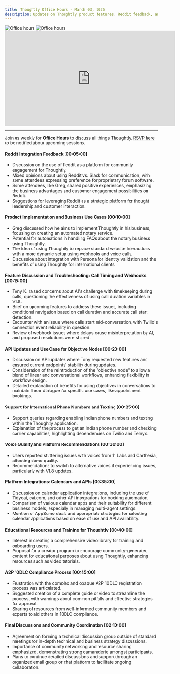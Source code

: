 ```yaml
---
title: Thoughtly Office Hours - March 03, 2025
description: Updates on Thoughtly product features, Reddit feedback, and user strategies
---
```


<img className="block dark:hidden mb-8" src="/images/misc/office-hours-light.svg" alt="Office hours" />
<img className="hidden dark:block mb-8" src="/images/misc/office-hours-dark.svg" alt="Office hours" />

<Frame caption="Thoughtly Office Hours - March 03, 2025">
	<iframe width="560" height="315" src="https://drive.google.com/file/d/1s4Piu8ozWbHKwSkgI4cvs8dT1r1HbgRr/preview" title="Video player" frameborder="0" allow="accelerometer; autoplay; clipboard-write; encrypted-media; gyroscope; picture-in-picture; web-share" referrerpolicy="strict-origin-when-cross-origin" allowfullscreen></iframe>
</Frame>

---

Join us weekly for **Office Hours** to discuss all things Thoughtly. [RSVP here](https://thoughtly.com/office-hours) to be notified about upcoming sessions.

#### Reddit Integration Feedback [00:05:00]

- Discussion on the use of Reddit as a platform for community engagement for Thoughtly.
- Mixed opinions about using Reddit vs. Slack for communication, with some attendees expressing preference for proprietary forum software.
- Some attendees, like Greg, shared positive experiences, emphasizing the business advantages and customer engagement possibilities on Reddit.
- Suggestions for leveraging Reddit as a strategic platform for thought leadership and customer interaction.

#### Product Implementation and Business Use Cases [00:10:00]

- Greg discussed how he aims to implement Thoughtly in his business, focusing on creating an automated notary service.
- Potential for automations in handling FAQs about the notary business using Thoughtly.
- The idea of using Thoughtly to replace standard website interactions with a more dynamic setup using webhooks and voice calls.
- Discussion about integration with Persona for identity validation and the benefits of using Thoughtly for international clients.

#### Feature Discussion and Troubleshooting: Call Timing and Webhooks [00:15:00]

- Tony K. raised concerns about AI's challenge with timekeeping during calls, questioning the effectiveness of using call duration variables in V1.8.
- Brief on upcoming features to address these issues, including conditional navigation based on call duration and accurate call start detection.
- Encounter with an issue where calls start mid-conversation, with Twilio's connection event reliability in question.
- Review of webhook issues where delays cause misinterpretation by AI, and proposed resolutions were shared.

#### API Updates and Use Case for Objective Nodes [00:20:00]

- Discussion on API updates where Tony requested new features and ensured current endpoints' stability during updates.
- Consideration of the reintroduction of the "objective node" to allow a blend of linear and conversational workflows, enhancing flexibility in workflow design.
- Detailed explanation of benefits for using objectives in conversations to maintain linear dialogue for specific use cases, like appointment bookings.

#### Support for International Phone Numbers and Texting [00:25:00]

- Support queries regarding enabling Indian phone numbers and texting within the Thoughtly application.
- Explanation of the process to get an Indian phone number and checking carrier capabilities, highlighting dependencies on Twilio and Telnyx.

#### Voice Quality and Platform Recommendations [00:30:00]

- Users reported stuttering issues with voices from 11 Labs and Carthesia, affecting demo quality.
- Recommendations to switch to alternative voices if experiencing issues, particularly with V1.8 updates.

#### Platform Integrations: Calendars and APIs [00:35:00]

- Discussion on calendar application integrations, including the use of Tidycal, cal.com, and other API integrations for booking automation.
- Comparison of various calendar apps and their suitability for different business models, especially in managing multi-agent settings.
- Mention of AppSumo deals and appropriate strategies for selecting calendar applications based on ease of use and API availability.

#### Educational Resources and Training for Thoughtly [00:40:00]

- Interest in creating a comprehensive video library for training and onboarding users.
- Proposal for a creator program to encourage community-generated content for educational purposes about using Thoughtly, enhancing resources such as video tutorials.

#### A2P 10DLC Compliance Process [00:45:00]

- Frustration with the complex and opaque A2P 10DLC registration process was articulated.
- Suggested creation of a complete guide or video to streamline the process, with warnings about common pitfalls and effective strategies for approval.
- Sharing of resources from well-informed community members and experts to aid others in 10DLC compliance.

#### Final Discussions and Community Coordination [02:10:00]

- Agreement on forming a technical discussion group outside of standard meetings for in-depth technical and business strategy discussions.
- Importance of community networking and resource sharing emphasized, demonstrating strong camaraderie amongst participants.
- Plans to continue detailed discussions and support through an organized email group or chat platform to facilitate ongoing collaboration.


<NextSection
    title="Get Started"
    icon="rocket"
    href="https://auth.thought.ly/signup"
    description="Sign up for a free account and start building your Voice Agent today ->"
/>
